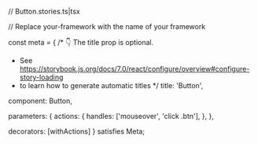// Button.stories.ts|tsx



// Replace your-framework with the name of your framework

const meta = {
  /* 👇 The title prop is optional.
   * See https://storybook.js.org/docs/7.0/react/configure/overview#configure-story-loading
   * to learn how to generate automatic titles
   */
  title: 'Button',

  component: Button,

  parameters: {
    actions: {
      handles: ['mouseover', 'click .btn'],
    },
  },

  decorators: [withActions]
} satisfies Meta<typeof Button>;

